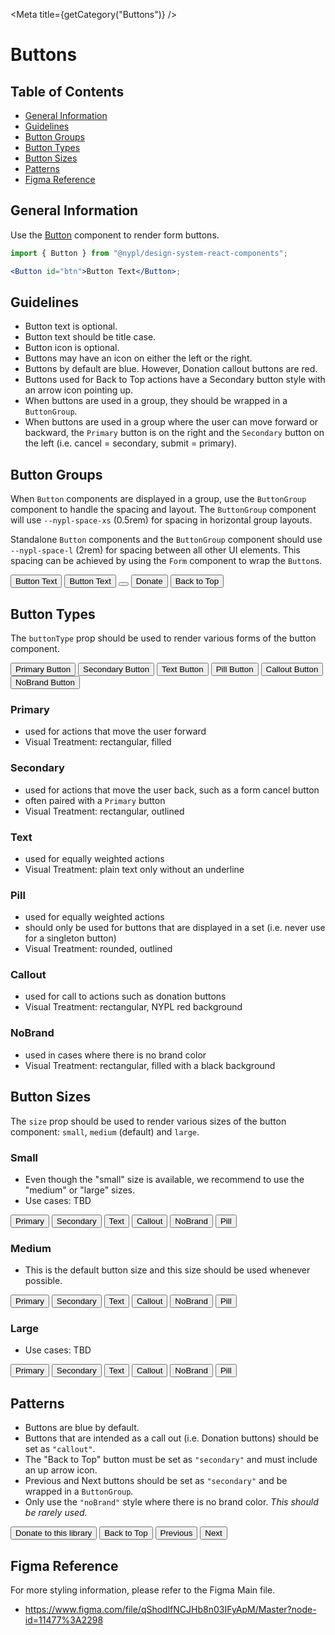 

<Meta title={getCategory("Buttons")} />

# Buttons

## Table of Contents

- [General Information](#general-information)
- [Guidelines](#guidelines)
- [Button Groups](#button-groups)
- [Button Types](#button-types)
- [Button Sizes](#button-sizes)
- [Patterns](#patterns)
- [Figma Reference](#figma-reference)

## General Information

Use the [Button](https://nypl.github.io/nypl-design-system/reservoir/v1/?path=/docs/components-form-elements-button--button-with-controls)
component to render form buttons.

```jsx
import { Button } from "@nypl/design-system-react-components";

<Button id="btn">Button Text</Button>;
```

## Guidelines

- Button text is optional.
- Button text should be title case.
- Button icon is optional.
- Buttons may have an icon on either the left or the right.
- Buttons by default are blue. However, Donation callout buttons are red.
- Buttons used for Back to Top actions have a Secondary button style with an
  arrow icon pointing up.
- When buttons are used in a group, they should be wrapped in a `ButtonGroup`.
- When buttons are used in a group where the user can move forward or backward,
  the `Primary` button is on the right and the `Secondary` button on the left
  (i.e. cancel = secondary, submit = primary).

## Button Groups

When `Button` components are displayed in a group, use the `ButtonGroup`
component to handle the spacing and layout. The `ButtonGroup` component will use
`--nypl-space-xs` (0.5rem) for spacing in horizontal group layouts.

Standalone `Button` components and the `ButtonGroup` component should use
`--nypl-space-l` (2rem) for spacing between all other UI elements. This spacing
can be achieved by using the `Form` component to wrap the `Button`s.

<Canvas>
  <DSProvider>
    <ButtonGroup>
      <Button id="basic">Button Text</Button>
      <Button id="btn-search">
        <Icon name="search" size="small" align="left" />
        Button Text
      </Button>
      <Button id="only-icon">
        <Icon name="close" size="medium" />
      </Button>
      <Button buttonType="callout" id="donate">
        Donate
      </Button>
      <Button buttonType="secondary" id="btn-back-to-top">
        Back to Top
        <Icon
          name="arrow"
          size="small"
          align="right"
          iconRotation="rotate180"
        />
      </Button>
    </ButtonGroup>
  </DSProvider>
</Canvas>

## Button Types

The `buttonType` prop should be used to render various forms of the button
component.

<Canvas>
  <DSProvider>
    <ButtonGroup>
      <Button buttonType="primary" id="primary">
        Primary Button
      </Button>
      <Button buttonType="secondary" id="secondary">
        Secondary Button
      </Button>
      <Button buttonType="text" id="text">
        Text Button
      </Button>
      <Button buttonType="pill" id="pill">
        Pill Button
      </Button>
      <Button buttonType="callout" id="callout">
        Callout Button
      </Button>
      <Button buttonType="noBrand" id="noBrand">
        NoBrand Button
      </Button>
    </ButtonGroup>
  </DSProvider>
</Canvas>

### Primary

- used for actions that move the user forward
- Visual Treatment: rectangular, filled

### Secondary

- used for actions that move the user back, such as a form cancel button
- often paired with a `Primary` button
- Visual Treatment: rectangular, outlined

### Text

- used for equally weighted actions
- Visual Treatment: plain text only without an underline

### Pill

- used for equally weighted actions
- should only be used for buttons that are displayed in a set (i.e. never use for a singleton button)
- Visual Treatment: rounded, outlined

### Callout

- used for call to actions such as donation buttons
- Visual Treatment: rectangular, NYPL red background

### NoBrand

- used in cases where there is no brand color
- Visual Treatment: rectangular, filled with a black background

## Button Sizes

The `size` prop should be used to render various sizes of the button component:
`small`, `medium` (default) and `large`.

### Small

- Even though the "small" size is available, we recommend to use the "medium" or "large" sizes.
- Use cases: TBD

<Canvas>
  <DSProvider>
    <ButtonGroup>
      <Button buttonType="primary" id="small-primary" size="small">
        Primary
      </Button>
      <Button buttonType="secondary" id="small-secondary" size="small">
        Secondary
      </Button>
      <Button buttonType="text" id="small-text" size="small">
        Text
      </Button>
      <Button buttonType="callout" id="small-callout" size="small">
        Callout
      </Button>
      <Button buttonType="noBrand" id="small-nobrand" size="small">
        NoBrand
      </Button>
      <Button buttonType="pill" id="small-pill" size="small">
        Pill
      </Button>
    </ButtonGroup>
  </DSProvider>
</Canvas>

### Medium

- This is the default button size and this size should be used whenever possible.

<Canvas>
  <DSProvider>
    <ButtonGroup>
      <Button buttonType="primary" id="medium-primary" size="medium">
        Primary
      </Button>
      <Button buttonType="secondary" id="medium-secondary" size="medium">
        Secondary
      </Button>
      <Button buttonType="text" id="medium-text" size="medium">
        Text
      </Button>
      <Button buttonType="callout" id="medium-callout" size="medium">
        Callout
      </Button>
      <Button buttonType="noBrand" id="medium-nobrand" size="medium">
        NoBrand
      </Button>
      <Button buttonType="pill" id="medium-pill" size="medium">
        Pill
      </Button>
    </ButtonGroup>
  </DSProvider>
</Canvas>

### Large

- Use cases: TBD

<Canvas>
  <DSProvider>
    <ButtonGroup>
      <Button buttonType="primary" id="large-primary" size="large">
        Primary
      </Button>
      <Button buttonType="secondary" id="large-secondary" size="large">
        Secondary
      </Button>
      <Button buttonType="text" id="large-text" size="large">
        Text
      </Button>
      <Button buttonType="callout" id="large-callout" size="large">
        Callout
      </Button>
      <Button buttonType="noBrand" id="large-nobrand" size="large">
        NoBrand
      </Button>
      <Button buttonType="pill" id="large-pill" size="large">
        Pill
      </Button>
    </ButtonGroup>
  </DSProvider>
</Canvas>

## Patterns

- Buttons are blue by default.
- Buttons that are intended as a call out (i.e. Donation buttons) should be set
  as `"callout"`.
- The "Back to Top" button must be set as `"secondary"` and must include an up
  arrow icon.
- Previous and Next buttons should be set as `"secondary"` and be wrapped in a
  `ButtonGroup`.
- Only use the `"noBrand"` style where there is no brand color. _This should be
  rarely used._

<Canvas>
  <DSProvider>
    <ButtonGroup>
      <Button buttonType="callout" id="callout2">
        Donate to this library
      </Button>
      <Button buttonType="secondary" id="secondary2">
        Back to Top
        <Icon
          align="right"
          iconRotation="rotate180"
          name="arrow"
          size="small"
        />
      </Button>
      <Button buttonType="secondary" id="previous">
        <Icon align="left" iconRotation="rotate90" name="arrow" size="small" />
        Previous
      </Button>
      <Button buttonType="secondary" id="next">
        Next
        <Icon
          align="right"
          iconRotation="rotate270"
          name="arrow"
          size="small"
        />
      </Button>
    </ButtonGroup>
  </DSProvider>
</Canvas>

## Figma Reference

For more styling information, please refer to the Figma Main file.

- https://www.figma.com/file/qShodlfNCJHb8n03IFyApM/Master?node-id=11477%3A2298
